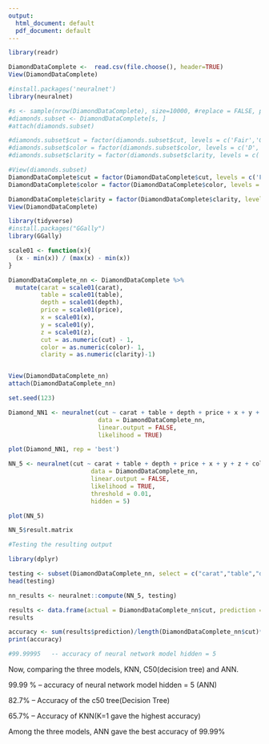 ---
output:
  html_document: default
  pdf_document: default
---

```{r}
library(readr)
```


```{r}
DiamondDataComplete <-  read.csv(file.choose(), header=TRUE)
View(DiamondDataComplete)
```


```{r}
#install.packages('neuralnet')
library(neuralnet)
```


```{r}
#s <- sample(nrow(DiamondDataComplete), size=10000, #replace = FALSE, prob = NULL)
#diamonds.subset <- DiamondDataComplete[s, ]
#attach(diamonds.subset)
```


```{r}
#diamonds.subset$cut = factor(diamonds.subset$cut, levels = c('Fair','Good','Ideal', 'Premium','Very Good'), labels = c(0,1,2,3,4))
#diamonds.subset$color = factor(diamonds.subset$color, levels = c('D','E','F','G','H','I','J'), labels = c(0,1,2,3,4,5,6))
#diamonds.subset$clarity = factor(diamonds.subset$clarity, levels = c('I1','IF','SI1','SI2','VS1','VS2','VVS1','VVS2'), labels = c(0,1,2,3,4,5,6,7))

#View(diamonds.subset)
DiamondDataComplete$cut = factor(DiamondDataComplete$cut, levels = c('Fair','Good','Ideal', 'Premium','Very Good'), labels = c(0,1,2,3,4))
DiamondDataComplete$color = factor(DiamondDataComplete$color, levels = c('D','E','F','G','H','I','J'), labels = c(0,1,2,3,4,5,6))

DiamondDataComplete$clarity = factor(DiamondDataComplete$clarity, levels = c('I1','IF','SI1','SI2','VS1','VS2','VVS1','VVS2'), labels = c(0,1,2,3,4,5,6,7))
View(DiamondDataComplete)

```



```{r}
library(tidyverse)
#install.packages("GGally")
library(GGally)
```



```{r}
scale01 <- function(x){
  (x - min(x)) / (max(x) - min(x))
}
```



```{r}
DiamondDataComplete_nn <- DiamondDataComplete %>%
  mutate(carat = scale01(carat),
         table = scale01(table),
         depth = scale01(depth),
         price = scale01(price),
         x = scale01(x),
         y = scale01(y),
         z = scale01(z),
         cut = as.numeric(cut) - 1,
         color = as.numeric(color)- 1,
         clarity = as.numeric(clarity)-1) 


View(DiamondDataComplete_nn)
attach(DiamondDataComplete_nn)
```




```{r}
set.seed(123)

Diamond_NN1 <- neuralnet(cut ~ carat + table + depth + price + x + y + z + color + clarity, 
                         data = DiamondDataComplete_nn, 
                         linear.output = FALSE, 
                         likelihood = TRUE)
```



```{r}
plot(Diamond_NN1, rep = 'best')
```



```{R}
NN_5 <- neuralnet(cut ~ carat + table + depth + price + x + y + z + color + clarity, 
                       data = DiamondDataComplete_nn, 
                       linear.output = FALSE, 
                       likelihood = TRUE,
                       threshold = 0.01,
                       hidden = 5)
```





```{r}
plot(NN_5)
```

```{r}
NN_5$result.matrix
```


```{r}
#Testing the resulting output

library(dplyr)

testing <- subset(DiamondDataComplete_nn, select = c("carat","table","depth","price","x","y","z","color","clarity"))
head(testing)
```


```{r}
nn_results <- neuralnet::compute(NN_5, testing)
```

```{r}
results <- data.frame(actual = DiamondDataComplete_nn$cut, prediction = nn_results$net.result)
results
```


```{r}
accuracy <- sum(results$prediction)/length(DiamondDataComplete_nn$cut)*100
print(accuracy)

#99.99995   -- accuracy of neural network model hidden = 5
```

Now, comparing the three models, KNN, C50(decision tree) and ANN.

99.99 %  -- accuracy of neural network model hidden = 5 (ANN)

82.7% -- Accuracy of the c50 tree(Decision Tree)

65.7% -- Accuracy of KNN(K=1 gave the highest accuracy)


Among the three models, ANN gave the best accuracy of 99.99%





